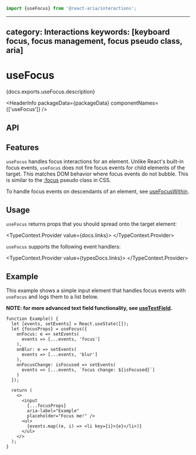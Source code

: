 <!-- Copyright 2020 Adobe. All rights reserved.
This file is licensed to you under the Apache License, Version 2.0 (the "License");
you may not use this file except in compliance with the License. You may obtain a copy
of the License at http://www.apache.org/licenses/LICENSE-2.0
Unless required by applicable law or agreed to in writing, software distributed under
the License is distributed on an "AS IS" BASIS, WITHOUT WARRANTIES OR REPRESENTATIONS
OF ANY KIND, either express or implied. See the License for the specific language
governing permissions and limitations under the License. -->



```jsx import
import {useFocus} from '@react-aria/interactions';
```

---
category: Interactions
keywords: [keyboard focus, focus management, focus pseudo class, aria]
---

# useFocus

<p>{docs.exports.useFocus.description}</p>

<HeaderInfo
  packageData={packageData}
  componentNames={['useFocus']} />

## API

<FunctionAPI function={docs.exports.useFocus} links={docs.links} />

## Features

`useFocus` handles focus interactions for an element. Unlike React's built-in focus events,
`useFocus` does not fire focus events for child elements of the target. This matches DOM
behavior where focus events do not bubble. This is similar to
the [:focus](https://developer.mozilla.org/en-US/docs/Web/CSS/:focus) pseudo class
in CSS.

To handle focus events on descendants of an element, see [useFocusWithin](useFocusWithin.html).

## Usage

`useFocus` returns props that you should spread onto the target element:

<TypeContext.Provider value={docs.links}>
  <InterfaceType properties={docs.links[docs.exports.useFocus.return.id].properties} />
</TypeContext.Provider>

`useFocus` supports the following event handlers:

<TypeContext.Provider value={typesDocs.links}>
  <InterfaceType properties={typesDocs.exports.FocusEvents.properties} />
</TypeContext.Provider>

## Example

This example shows a simple input element that handles focus events with `useFocus` and logs them to a list below.

**NOTE: for more advanced text field functionality, see [useTextField](useTextField.html).**

```tsx example
function Example() {
  let [events, setEvents] = React.useState([]);
  let {focusProps} = useFocus({
    onFocus: e => setEvents(
      events => [...events, 'focus']
    ),
    onBlur: e => setEvents(
      events => [...events, 'blur']
    ),
    onFocusChange: isFocused => setEvents(
      events => [...events, `focus change: ${isFocused}`]
    )
  });

  return (
    <>
      <input
        {...focusProps}
        aria-label="Example"
        placeholder="Focus me!" />
      <ul>
        {events.map((e, i) => <li key={i}>{e}</li>)}
      </ul>
    </>
  );
}
```
